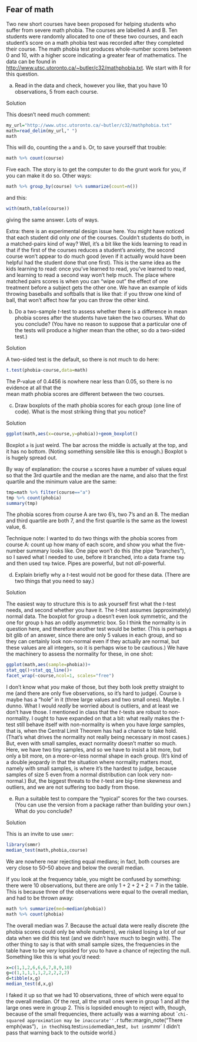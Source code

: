 ##  Fear of math


 Two new short courses have been proposed for helping
students who suffer from severe math phobia. The courses are labelled
A and B. Ten students were randomly allocated to one of these two
courses, and each student's score on a math phobia test was recorded
after they completed their course. The math phobia test produces
whole-number scores between 0 and 10, with a higher score indicating a
greater fear of mathematics. The data can be found in
[http://www.utsc.utoronto.ca/~butler/c32/mathphobia.txt](http://www.utsc.utoronto.ca/~butler/c32/mathphobia.txt). We start
with R for this question.



(a) Read in the data and check, however you like, that you have 10
observations, 5 from each course.


Solution


This doesn't need much comment:
```r
my_url="http://www.utsc.utoronto.ca/~butler/c32/mathphobia.txt"
math=read_delim(my_url," ")
math
``` 

This will do, counting the `a` and `b`. Or, to save
yourself that trouble:

```r
math %>% count(course)
``` 

Five each. The story is to get the computer to do the grunt work for
you, if you can make it do so. Other ways:

```r
math %>% group_by(course) %>% summarize(count=n())
``` 

and this:

```r
with(math,table(course))
``` 

giving the same answer. Lots of ways.

Extra: there is an experimental design issue here. You might have noticed that each student did only *one* of the courses. Couldn't students do both, in a matched-pairs kind of way? Well, it's a bit like the kids learning to read in that if the first of the courses reduces a student's anxiety, the second course won't appear to do much good (even if it actually would have been helpful had the student done that one first). This is the same idea as the kids learning to read: once you've learned to read, you've learned to read, and learning to read a second way won't help much. The place where matched pairs scores is when you can "wipe out" the effect of one treatment before a subject gets the other one. We have an example of kids throwing baseballs and softballs that is like that: if you throw one kind of ball, that won't affect how far you can throw the other kind.



(b) Do a two-sample $t$-test to assess whether there is a
difference in mean phobia scores after the students have taken the two
courses. What do you conclude? (You have no \textsl{a
priori}\endnote{That is, before looking at the data. This is
Latin. It's also the place that the Bayesian "prior distribution"
comes from. The "posterior distribution" comes from the Latin
*a posteriori*, which means "afterwards", that is, after
you have looked at the data.} reason to
suppose that a particular one of the tests will produce a higher mean
than the other, so do a two-sided test.)



Solution


A two-sided test is the default, so there is not much to do here:

```r
t.test(phobia~course,data=math)
``` 

The P-value of 0.4456 is nowhere near less than 0.05, so there is no
evidence at all that the  
mean math phobia scores are different between the two courses. 




(c) Draw boxplots of the math phobia scores for each group (one
line of code). What is the most striking thing that you notice?



Solution


```r
ggplot(math,aes(x=course,y=phobia))+geom_boxplot()
``` 

Boxplot `a` is just weird. The bar across the middle is
actually at the top, and it has no bottom. (Noting something sensible
like this is enough.) Boxplot `b` is hugely spread
out.\endnote{The two groups have very different spreads, but that is
not a problem as long as we remember to do the Welch-Satterthwaite
test that does not assume equal spreads. This is the default in R,
so we are good, at least with that.}

By way of explanation: the course `a` scores have a number of
values equal so that the 3rd quartile and the median are the name, and
also that the first quartile and the minimum value are the same:

```r
tmp=math %>% filter(course=="a")
tmp %>% count(phobia)
summary(tmp)
``` 

The phobia scores from course A are two 6's, two 7's and an 8. The
median and third quartile are both 7, and the first quartile is the
same as the lowest value, 6.

Technique note: I wanted to do two things with the phobia scores from
course A: count up how many of each score, and show you what the
five-number summary looks like. One pipe won't do this (the pipe
"branches"), so I saved what I needed to use, before it branched,
into a data frame `tmp` and then used `tmp` twice. Pipes
are powerful, but not *all*-powerful.





(d) Explain briefly why a $t$-test would not be good for these
data. (There are two things that you need to say.)



Solution


The easiest way to structure this is to ask yourself first what the
$t$-test needs, and second whether you have it.
The $t$-test assumes (approximately) normal data. The boxplot for
group `a` doesn't even look symmetric, and the one for group
`b` has an oddly asymmetric box. So I think the normality is
in question here, and therefore another test would be
better. (This is perhaps a bit glib of an answer, since there are
only 5 values in each group, and so they can certainly look
non-normal even if they actually are normal, but these values are
all integers, so it is perhaps wise to be cautious.)
We have the machinery to assess the normality for these, in one shot:
```r
ggplot(math,aes(sample=phobia))+
stat_qq()+stat_qq_line()+
facet_wrap(~course,ncol=1, scales="free")
```   

I don't know what *you* make of those, but they both look pretty
straight to me (and there are only five observations, so it's hard to
judge). Course `b` maybe has a "hole" in it (three large
values and two small ones). Maybe. I dunno. What I would *really*
be worried about is outliers, and at least we don't have those.
I mentioned in class that the $t$-tests are robust to non-normality. I
ought to have expanded on that a bit: what really makes the $t$-test
still behave itself with non-normality is when you have *large*
samples, that is, when the Central Limit Theorem has had a chance to
take hold. (That's what drives the normality not really being
necessary in most cases.) But, even with small samples, exact
normality doesn't matter so much.  Here, we have two tiny samples, and
so we have to insist a bit more, but only a bit more, on a
more-or-less normal shape in each group. (It's kind of a double
jeopardy in that the situation where normality matters most, namely
with small samples, is where it's the hardest to judge, because
samples of size 5 even from a normal distribution can look very
non-normal.)
But, the biggest threats to the $t$-test are big-time skewness and
outliers, and we are not suffering too badly from those.
  



(e) Run a suitable test to compare the "typical" scores for the
two courses. (You can use the version from a package rather than
building your own.) What do you conclude?



Solution


This is an invite to use `smmr`:
```r
library(smmr)
median_test(math,phobia,course)
```     

We are nowhere near rejecting equal medians; in fact, both courses are
very close to 50--50 above and below the overall median.

If you look at the frequency table, you might be confused by
something: there were 10 observations, but there are only $1+2+2+2=7$
in the table. This is because three of the observations were equal to
the overall median, and had to be thrown away:

```r
math %>% summarize(med=median(phobia))
math %>% count(phobia)
``` 

The overall median was 7. Because the actual data were really discrete
(the phobia scores could only be whole numbers), we risked losing a
lot of our data when we did this test (and we didn't have much to
begin with). The other thing to say is that with small sample sizes,
the frequencies in the table have to be *very* lopsided for you
to have a chance of rejecting the null. Something like this is what
you'd need:

```r
x=c(1,1,2,6,6,6,7,8,9,10)
g=c(1,1,1,1,1,2,2,2,2,2)
d=tibble(x,g)
median_test(d,x,g)
``` 

I faked it up so that we had 10 observations, three of which were
equal to the overall median. Of the rest, all the small ones were in
group 1 and all the large ones were in group 2. This is lopsided
enough to reject with, though, because of the small frequencies, there
actually was a warning about ``chi-squared approximation
may be inaccurate''.
`r tufte::margin_note("There emph{was")`, in the
`chisq.test` inside `median_test`, but in
`smmr` I didn't pass that warning back to the outside world.}




